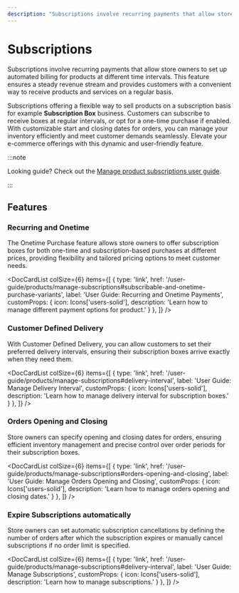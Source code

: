 ```yaml
---
description: "Subscriptions involve recurring payments that allow store owners to set up automated billing for products at different time intervals. Learn about the available features and guides."
---
```



# Subscriptions

Subscriptions involve recurring payments that allow store owners to set up automated billing for products at different time intervals. This feature ensures a steady revenue stream and provides customers with a convenient way to receive products and services on a regular basis.

Subscriptions offering a flexible way to sell products on a subscription basis for example **Subscription Box** business. Customers can subscribe to receive boxes at regular intervals, or opt for a one-time purchase if enabled. With customizable start and closing dates for orders, you can manage your inventory efficiently and meet customer demands seamlessly. Elevate your e-commerce offerings with this dynamic and user-friendly feature.

:::note

Looking guide? Check out the [Manage product subscriptions user guide](/user-guide/products/manage-subscriptions).

:::

## Features

### Recurring and Onetime

The Onetime Purchase feature allows store owners to offer subscription boxes for both one-time and subscription-based purchases at different prices, providing flexibility and tailored pricing options to meet customer needs.

<DocCardList colSize={6} items={[
  {
    type: 'link',
    href: '/user-guide/products/manage-subscriptions#subscribable-and-onetime-purchase-variants',
    label: 'User Guide: Recurring and Onetime Payments',
    customProps: {
      icon: Icons['users-solid'],
      description: 'Learn how to manage different payment options for product.'
    }
  },
]} />

### Customer Defined Delivery

With Customer Defined Delivery, you can allow customers to set their preferred delivery intervals, ensuring their subscription boxes arrive exactly when they need them.

<DocCardList colSize={6} items={[
  {
    type: 'link',
    href: '/user-guide/products/manage-subscriptions#delivery-interval',
    label: 'User Guide: Manage Delivery Interval',
    customProps: {
      icon: Icons['users-solid'],
      description: 'Learn how to manage delivery interval for subscription boxes.'
    }
  },
]} />

### Orders Opening and Closing

Store owners can specify opening and closing dates for orders, ensuring efficient inventory management and precise control over order periods for their subscription boxes.

<DocCardList colSize={6} items={[
  {
    type: 'link',
    href: '/user-guide/products/manage-subscriptions#orders-opening-and-closing',
    label: 'User Guide: Manage Orders Opening and Closing',
    customProps: {
      icon: Icons['users-solid'],
      description: 'Learn how to manage orders opening and closing dates.'
    }
  },
]} />

### Expire Subscriptions automatically

Store owners can set automatic subscription cancellations by defining the number of orders after which the subscription expires or manually cancel subscriptions if no order limit is specified.

<DocCardList colSize={6} items={[
  {
    type: 'link',
    href: '/user-guide/products/manage-subscriptions#delivery-interval',
    label: 'User Guide: Manage Subscriptions',
    customProps: {
      icon: Icons['users-solid'],
      description: 'Learn how to manage subscriptions.'
    }
  },
]} />